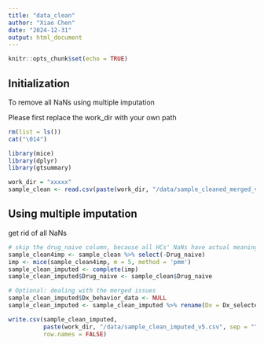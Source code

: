 ```yaml
---
title: "data_clean"
author: "Xiao Chen"
date: "2024-12-31"
output: html_document
---
```


```r
knitr::opts_chunk$set(echo = TRUE)
```

## Initialization

To remove all NaNs using multiple imputation

Please first replace the work_dir with your own path

```r
rm(list = ls())
cat("\014")

library(mice)
library(dplyr)
library(gtsummary)

work_dir = "xxxxx"
sample_clean <- read.csv(paste(work_dir, "/data/sample_cleaned_merged_v5.csv", sep = ""))
```

## Using multiple imputation

get rid of all NaNs

```r
# skip the drug_naive column, because all HCs' NaNs have actual meaning
sample_clean4imp <- sample_clean %>% select(-Drug_naive)
imp <- mice(sample_clean4imp, m = 5, method = 'pmm')
sample_clean_imputed <- complete(imp)
sample_clean_imputed$Drug_naive <- sample_clean$Drug_naive

# Optional: dealing with the merged issues
sample_clean_imputed$Dx_behavior_data <- NULL
sample_clean_imputed <- sample_clean_imputed %>% rename(Dx = Dx_selected_data)

write.csv(sample_clean_imputed, 
          paste(work_dir, "/data/sample_clean_imputed_v5.csv", sep = ""), 
          row.names = FALSE)
```
